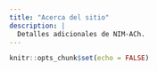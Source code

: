 ```yaml
---
title: "Acerca del sitio"
description: |
  Detalles adicionales de NIM-ACh.
---
```


```r
knitr::opts_chunk$set(echo = FALSE)
```

